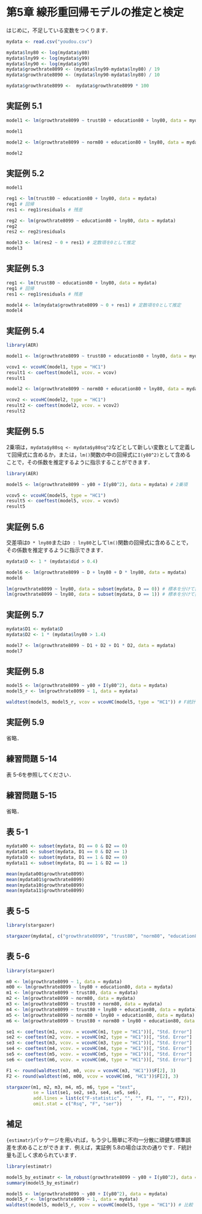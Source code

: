 # 第5章 線形重回帰モデルの推定と検定 {-#ch5}

はじめに，不足している変数をつくります．

```r
mydata <- read.csv("youdou.csv")

mydata$lny80 <- log(mydata$y80)
mydata$lny99 <- log(mydata$y99)
mydata$lny90 <- log(mydata$y90)
mydata$growthrate8099 <- (mydata$lny99-mydata$lny80) / 19
mydata$growthrate8090 <- (mydata$lny90-mydata$lny80) / 10

mydata$growthrate8099 <-  mydata$growthrate8099 * 100
```

## 実証例 5.1 {-}

```r
model1 <- lm(growthrate8099 ~ trust80 + education80 + lny80, data = mydata)

model1

model2 <- lm(growthrate8099 ~ norm80 + education80 + lny80, data = mydata)

model2
```

## 実証例 5.2 {-}

```r
model1

reg1 <- lm(trust80 ~ education80 + lny80, data = mydata)
reg1 # 回帰
res1 <- reg1$residuals # 残差

reg2 <- lm(growthrate8099 ~ education80 + lny80, data = mydata)
reg2
res2 <- reg2$residuals

model3 <- lm(res2 ~ 0 + res1) # 定数項を0として推定
model3
```

## 実証例 5.3 {-}

```r
reg1 <- lm(trust80 ~ education80 + lny80, data = mydata)
reg1 # 回帰
res1 <- reg1$residuals # 残差

model4 <- lm(mydata$growthrate8099 ~ 0 + res1) # 定数項を0として推定
model4
```

## 実証例 5.4 {-}

```r
library(AER)

model1 <- lm(growthrate8099 ~ trust80 + education80 + lny80, data = mydata)

vcov1 <- vcovHC(model1, type = "HC1")
result1 <- coeftest(model1, vcov. = vcov)
result1

model2 <- lm(growthrate8099 ~ norm80 + education80 + lny80, data = mydata)

vcov2 <- vcovHC(model2, type = "HC1")
result2 <- coeftest(model2, vcov. = vcov2)
result2
```

## 実証例 5.5 {-}

2乗項は，`mydata$y80sq <- mydata$y80sq^2`などとして新しい変数として定義して回帰式に含めるか，または，`lm()`関数の中の回帰式に`I(y80^2)`として含めることで，その係数を推定するように指示することができます．

```r
library(AER)

model5 <- lm(growthrate8099 ~ y80 + I(y80^2), data = mydata) # 2乗項

vcov5 <- vcovHC(model5, type = "HC1")
result5 <- coeftest(model5, vcov. = vcov5)
result5
```

## 実証例 5.6 {-}

交差項は`D * lny80`または`D : lny80`として`lm()`関数の回帰式に含めることで，その係数を推定するように指示できます．

```r
mydata$D <- 1 * (mydata$did > 0.4)

model6 <- lm(growthrate8099 ~ D + lny80 + D * lny80, data = mydata)
model6

lm(growthrate8099 ~ lny80, data = subset(mydata, D == 0)) # 標本を分けて推定
lm(growthrate8099 ~ lny80, data = subset(mydata, D == 1)) # 標本を分けて推定
```

## 実証例 5.7 {-}

```r
mydata$D1 <- mydata$D
mydata$D2 <- 1 * (mydata$lny80 > 1.4)

model7 <- lm(growthrate8099 ~ D1 + D2 + D1 * D2, data = mydata)
model7
```

## 実証例 5.8 {-}

```r
model5 <- lm(growthrate8099 ~ y80 + I(y80^2), data = mydata)
model5_r <- lm(growthrate8099 ~ 1, data = mydata)

waldtest(model5, model5_r, vcov = vcovHC(model5, type = "HC1")) # F統計量
```

## 実証例 5.9 {-}

省略．

## 練習問題 5-14 {-}

表 5-6を参照してください．

## 練習問題 5-15 {-}

省略．

## 表 5-1 {-}

```r
mydata00 <- subset(mydata, D1 == 0 & D2 == 0)
mydata01 <- subset(mydata, D1 == 0 & D2 == 1)
mydata10 <- subset(mydata, D1 == 1 & D2 == 0)
mydata11 <- subset(mydata, D1 == 1 & D2 == 1)

mean(mydata00$growthrate8099)
mean(mydata01$growthrate8099)
mean(mydata10$growthrate8099)
mean(mydata11$growthrate8099)
```

## 表 5-5 {-}

```r
library(stargazer)

stargazer(mydata[, c("growthrate8099", "trust80", "norm80", "education80", "lny80")], type = "text", omit.summary.stat = c("p25", "p75"))
```

## 表 5-6 {-}

```r
library(stargazer)

m0 <- lm(growthrate8099 ~ 1, data = mydata)
m00 <- lm(growthrate8099 ~ lny80 + education80, data = mydata)
m1 <- lm(growthrate8099 ~ trust80, data = mydata)
m2 <- lm(growthrate8099 ~ norm80, data = mydata)
m3 <- lm(growthrate8099 ~ trust80 + norm80, data = mydata)
m4 <- lm(growthrate8099 ~ trust80 + lny80 + education80, data = mydata)
m5 <- lm(growthrate8099 ~ norm80 + lny80 + education80, data = mydata)
m6 <- lm(growthrate8099 ~ trust80 + norm80 + lny80 + education80, data = mydata)

se1 <- coeftest(m1, vcov. = vcovHC(m1, type = "HC1"))[, "Std. Error"]
se2 <- coeftest(m2, vcov. = vcovHC(m2, type = "HC1"))[, "Std. Error"]
se3 <- coeftest(m3, vcov. = vcovHC(m3, type = "HC1"))[, "Std. Error"]
se4 <- coeftest(m4, vcov. = vcovHC(m4, type = "HC1"))[, "Std. Error"]
se5 <- coeftest(m5, vcov. = vcovHC(m5, type = "HC1"))[, "Std. Error"]
se6 <- coeftest(m6, vcov. = vcovHC(m6, type = "HC1"))[, "Std. Error"]

F1 <- round(waldtest(m3, m0, vcov = vcovHC(m3, "HC1"))$F[2], 3)
F2 <- round(waldtest(m6, m00, vcov = vcovHC(m6, "HC1"))$F[2], 3)

stargazer(m1, m2, m3, m4, m5, m6, type = "text",
          se = list(se1, se2, se3, se4, se5, se6),
          add.lines = list(c("F-statistic", "", "", F1, "", "", F2)),
          omit.stat = c("Rsq", "F", "ser"))
```

## 補足 {-}

`{estimatr}`パッケージを用いれば，もう少し簡単に不均一分散に頑健な標準誤差を求めることができます．例えば，実証例 5.8の場合は次の通りです．F統計量も正しく求められています．

```r
library(estimatr)

model5_by_estimatr <- lm_robust(growthrate8099 ~ y80 + I(y80^2), data = mydata, se_type = "HC1")
summary(model5_by_estimatr)

model5 <- lm(growthrate8099 ~ y80 + I(y80^2), data = mydata)
model5_r <- lm(growthrate8099 ~ 1, data = mydata)
waldtest(model5, model5_r, vcov = vcovHC(model5, type = "HC1")) # 比較
```


